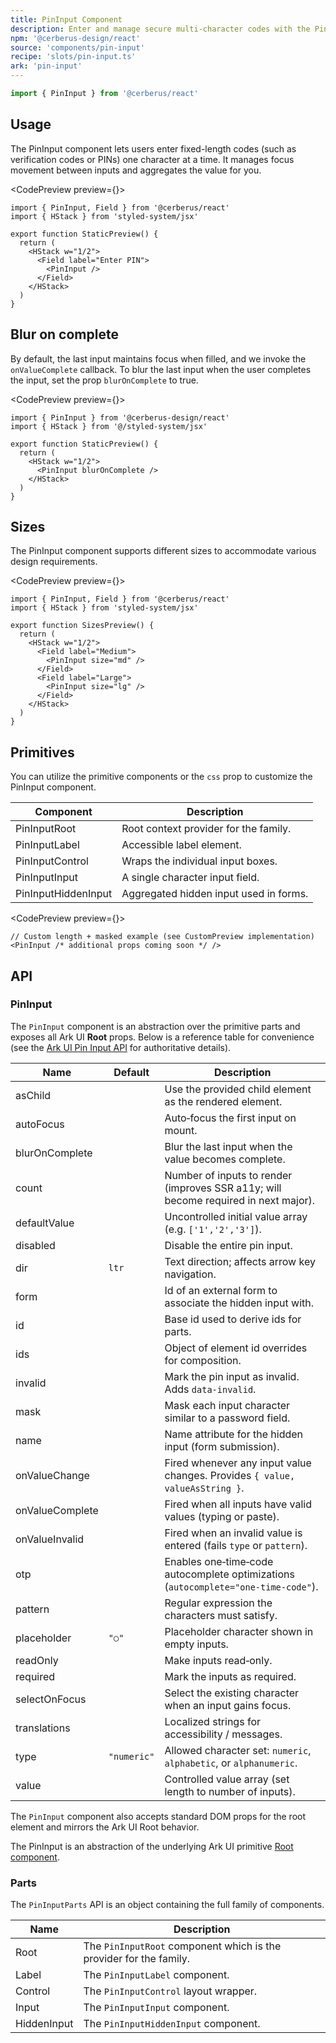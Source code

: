 ```yaml
---
title: PinInput Component
description: Enter and manage secure multi-character codes with the PinInput component.
npm: '@cerberus-design/react'
source: 'components/pin-input'
recipe: 'slots/pin-input.ts'
ark: 'pin-input'
---
```



```ts
import { PinInput } from '@cerberus/react'
```

## Usage

The PinInput component lets users enter fixed-length codes (such as verification codes or PINs) one character at a time. It manages focus movement between inputs and aggregates the value for you.

<CodePreview preview={<StaticPreview />}>
```tsx
import { PinInput, Field } from '@cerberus/react'
import { HStack } from 'styled-system/jsx'

export function StaticPreview() {
  return (
    <HStack w="1/2">
      <Field label="Enter PIN">
        <PinInput />
      </Field>
    </HStack>
  )
}
```
</CodePreview>

## Blur on complete

By default, the last input maintains focus when filled, and we invoke the `onValueComplete` callback. To blur the last input when the user completes the input, set the prop `blurOnComplete` to true.

<CodePreview preview={<BlurCompletePreview />}>
```tsx
import { PinInput } from '@cerberus-design/react'
import { HStack } from '@/styled-system/jsx'

export function StaticPreview() {
  return (
    <HStack w="1/2">
      <PinInput blurOnComplete />
    </HStack>
  )
}
```
</CodePreview>

## Sizes

The PinInput component supports different sizes to accommodate various design requirements.

<CodePreview preview={<SizesPreview />}>
```tsx
import { PinInput, Field } from '@cerberus/react'
import { HStack } from 'styled-system/jsx'

export function SizesPreview() {
  return (
    <HStack w="1/2">
      <Field label="Medium">
        <PinInput size="md" />
      </Field>
      <Field label="Large">
        <PinInput size="lg" />
      </Field>
    </HStack>
  )
}
```
</CodePreview>

## Primitives

You can utilize the primitive components or the `css` prop to customize the PinInput component.

| Component              | Description                                      |
| ---------------------- | ------------------------------------------------ |
| PinInputRoot           | Root context provider for the family.            |
| PinInputLabel          | Accessible label element.                        |
| PinInputControl        | Wraps the individual input boxes.                |
| PinInputInput          | A single character input field.                  |
| PinInputHiddenInput    | Aggregated hidden input used in forms.           |

<CodePreview preview={<CustomPreview />}>

```tsx
// Custom length + masked example (see CustomPreview implementation)
<PinInput /* additional props coming soon */ />
```

</CodePreview>

## API

### PinInput

The `PinInput` component is an abstraction over the primitive parts and exposes all Ark UI **Root** props. Below is a reference table for convenience (see the [Ark UI Pin Input API](https://ark-ui.com/docs/components/pin-input#api-reference) for authoritative details).

| Name | Default | Description |
| ---- | ------- | ----------- |
| asChild |  | Use the provided child element as the rendered element. |
| autoFocus |  | Auto‑focus the first input on mount. |
| blurOnComplete |  | Blur the last input when the value becomes complete. |
| count |  | Number of inputs to render (improves SSR a11y; will become required in next major). |
| defaultValue |  | Uncontrolled initial value array (e.g. `['1','2','3']`). |
| disabled |  | Disable the entire pin input. |
| dir | `ltr` | Text direction; affects arrow key navigation. |
| form |  | Id of an external form to associate the hidden input with. |
| id |  | Base id used to derive ids for parts. |
| ids |  | Object of element id overrides for composition. |
| invalid |  | Mark the pin input as invalid. Adds `data-invalid`. |
| mask |  | Mask each input character similar to a password field. |
| name |  | Name attribute for the hidden input (form submission). |
| onValueChange |  | Fired whenever any input value changes. Provides `{ value, valueAsString }`. |
| onValueComplete |  | Fired when all inputs have valid values (typing or paste). |
| onValueInvalid |  | Fired when an invalid value is entered (fails `type` or `pattern`). |
| otp |  | Enables one‑time‑code autocomplete optimizations (`autocomplete="one-time-code"`). |
| pattern |  | Regular expression the characters must satisfy. |
| placeholder | `"○"` | Placeholder character shown in empty inputs. |
| readOnly |  | Make inputs read‑only. |
| required |  | Mark the inputs as required. |
| selectOnFocus |  | Select the existing character when an input gains focus. |
| translations |  | Localized strings for accessibility / messages. |
| type | `"numeric"` | Allowed character set: `numeric`, `alphabetic`, or `alphanumeric`. |
| value |  | Controlled value array (set length to number of inputs). |

The `PinInput` component also accepts standard DOM props for the root element and mirrors the Ark UI Root behavior.

The PinInput is an abstraction of the underlying Ark UI primitive [Root component](https://ark-ui.com/react/docs/components/pin-input).

### Parts

The `PinInputParts` API is an object containing the full family of components.

<NoteAdmonition description="It is best to only use the PinInputParts if you are building a custom solution. Importing object-based components can increase bundle size because every part is included." />

| Name | Description |
| ---- | ----------- |
| Root | The `PinInputRoot` component which is the provider for the family. |
| Label | The `PinInputLabel` component. |
| Control | The `PinInputControl` layout wrapper. |
| Input | The `PinInputInput` component. |
| HiddenInput | The `PinInputHiddenInput` component. |
